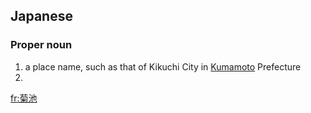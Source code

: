 ==Japanese==
{{wikipedia|lang=ja}}
{{ja-kanjitab|きく|ち|yomi=o}}

===Proper noun===
{{ja-pos|proper|きくち}}

# a place name, such as that of Kikuchi City in [[Kumamoto]] Prefecture
# {{surname|lang=ja|sort=きくち}}

{{topics|ja|Cities|Japan|sort=きくち}}

[[fr:菊池]]